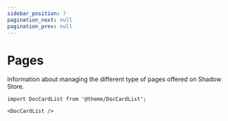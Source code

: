```yaml
---
sidebar_position: 7
pagination_next: null
pagination_prev: null
---
```


# Pages

Information about managing the different type of pages offered on Shadow Store.

```mdx-code-block
import DocCardList from '@theme/DocCardList';

<DocCardList />
```
